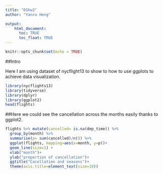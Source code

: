 ```yaml
---
title: "DShw2"
author: "Yanru Heng"

output: 
    html_document:
      toc: TRUE
      toc_float: TRUE
---
```


```r
knitr::opts_chunk$set(echo = TRUE)
```
##Intro

Here I am using dataset of nycflight13 to show to how to use ggplots to achieve data visualization. 

```r
library(nycflights13)
library(tidyverse)
library(dplyr)
library(ggplot2)
head(flights)
```

##Here we could see the cancellation across the months easily thanks to ggplot2. 
```r
flights %>% mutate(cancelled= is.na(dep_time)) %>%
  group_by(month) %>%
  summarise(p= sum(cancelled)/n()) %>%
  ggplot(flights, mapping=aes(x=month, y=p))+
  geom_line(size=1) +
  xlab("month")+
  ylab("proportion of cancellation")+
  ggtitle("Cacellation and seasons")+
  theme(axis.title=element_text(size=10))
```

